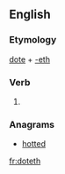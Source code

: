 ==English==

===Etymology===
[[dote]] + [[-eth]]

===Verb===
{{en-verb form}}

# {{archaic third-person singular of|dote}}

===Anagrams===
* [[hotted#English|hotted]]

[[fr:doteth]]